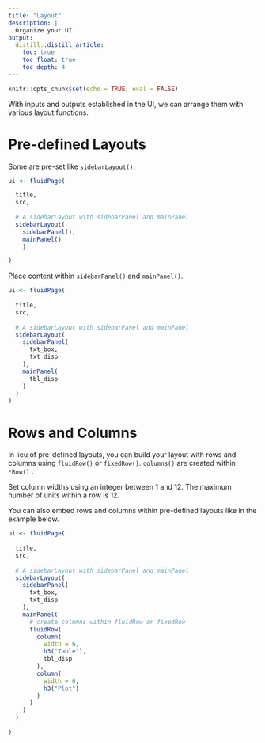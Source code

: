 ```yaml
---
title: "Layout"
description: |
  Organize your UI
output: 
  distill::distill_article:
    toc: true
    toc_float: true
    toc_depth: 4
---
```


```r
knitr::opts_chunk$set(echo = TRUE, eval = FALSE)
```

With inputs and outputs established in the UI, we can arrange them with various layout functions.

# Pre-defined Layouts

Some are pre-set like `sidebarLayout()`.

```r
ui <- fluidPage(

  title,
  src,
  
  # A sidebarLayout with sidebarPanel and mainPanel
  sidebarLayout(
    sidebarPanel(),
    mainPanel()
    )

)
```

Place content within `sidebarPanel()` and `mainPanel()`.

```r
ui <- fluidPage(
  
  title,
  src,
  
  # A sidebarLayout with sidebarPanel and mainPanel
  sidebarLayout(
    sidebarPanel(
      txt_box,
      txt_disp
    ),
    mainPanel(
      tbl_disp
    )
  )
)

```

# Rows and Columns

In lieu of pre-defined layouts, you can build your layout with rows and columns using `fluidRow()` or `fixedRow()`. `columns()` are created within `*Row()` . 

<aside>
Set column widths using an integer between 1 and 12. The maximum number of units within a row is 12.
</aside>

You can also embed rows and columns within pre-defined layouts like in the example below.

```r
ui <- fluidPage(
  
  title,
  src,
  
  # A sidebarLayout with sidebarPanel and mainPanel
  sidebarLayout(
    sidebarPanel(
      txt_box,
      txt_disp
    ),
    mainPanel(
      # create columns within fluidRow or fixedRow 
      fluidRow(
        column(
          width = 6,
          h3("Table"),
          tbl_disp
        ),
        column(
          width = 6,
          h3("Plot")
        )
      )
    )
  )
  
)
```





